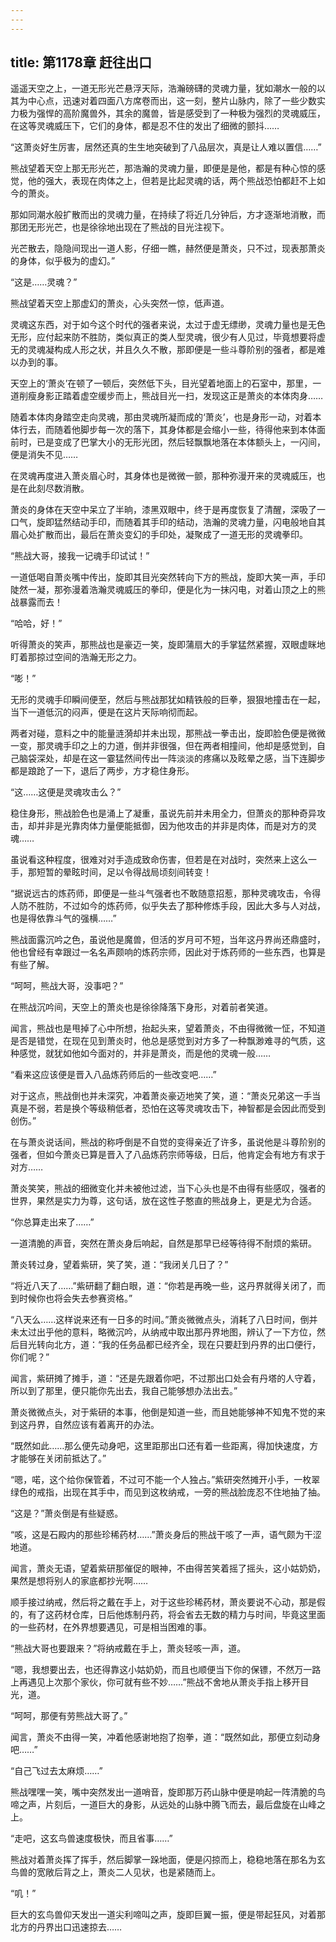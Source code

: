 ```yaml
---
---
---
```

title: 第1178章 赶往出口
---



遥遥天空之上，一道无形光芒悬浮天际，浩瀚磅礴的灵魂力量，犹如潮水一般的以其为中心点，迅速对着四面八方席卷而出，这一刻，整片山脉内，除了一些少数实力极为强悍的高阶魔兽外，其余的魔兽，皆是感受到了一种极为强烈的灵魂威压，在这等灵魂威压下，它们的身体，都是忍不住的发出了细微的颤抖……

“这萧炎好生厉害，居然还真的生生地突破到了八品层次，真是让人难以置信……”

熊战望着天空上那无形光芒，那浩瀚的灵魂力量，即便是是他，都是有种心惊的感觉，他的强大，表现在肉体之上，但若是比起灵魂的话，两个熊战恐怕都赶不上如今的萧炎。

那如同潮水般扩散而出的灵魂力量，在持续了将近几分钟后，方才逐渐地消散，而那团无形光芒，也是徐徐地出现在了熊战的目光注视下。

光芒散去，隐隐间现出一道人影，仔细一瞧，赫然便是萧炎，只不过，现表那萧炎的身体，似乎极为的虚幻。”

“这是……灵魂？”

熊战望着天空上那虚幻的萧炎，心头突然一惊，低声道。

灵魂这东西，对于如今这个时代的强者来说，太过于虚无缥缈，灵魂力量也是无色无形，应付起来防不胜防，类似真正的类人型灵魂，很少有人见过，毕竟想要将虚无的灵魂凝构成人形之状，并且久久不散，那即便是一些斗尊阶别的强者，都是难以办到的事。

天空上的‘萧炎’在顿了一顿后，突然低下头，目光望着地面上的石室中，那里，一道削瘦身影正踏着虚空缓步而上，熊战目光一扫，发现这正是萧炎的本体肉身……

随着本体肉身踏空走向灵魂，那由灵魂所凝而成的‘萧炎’，也是身形一动，对着本体行去，而随着他脚步每一次的落下，其身体都是会缩小一些，待得他来到本体面前时，已是变成了巴掌大小的无形光团，然后轻飘飘地落在本体额头上，一闪间，便是消失不见……

在灵魂再度进入萧炎眉心时，其身体也是微微一颤，那种弥漫开来的灵魂威压，也是在此刻尽数消散。

萧炎的身体在天空中呆立了半晌，漆黑双眼中，终于是再度恢复了清醒，深吸了一口气，旋即猛然结动手印，而随着其手印的结动，浩瀚的灵魂力量，闪电般地自其眉心处扩散而出，最后在萧炎变幻的手印处，凝聚成了一道无形的灵魂拳印。

“熊战大哥，接我一记魂手印试试！”

一道低喝自萧炎嘴中传出，旋即其目光突然转向下方的熊战，旋即大笑一声，手印陡然一凝，那弥漫着浩瀚灵魂威压的拳印，便是化为一抹闪电，对着山顶之上的熊战暴露而去！

“哈哈，好！”

听得萧炎的笑声，那熊战也是豪迈一笑，旋即蒲扇大的手掌猛然紧握，双眼虚眯地盯着那掠过空间的浩瀚无形之力。

“嘭！”

无形的灵魂手印瞬间便至，然后与熊战那犹如精铁般的巨拳，狠狠地撞击在一起，当下一道低沉的闷声，便是在这片天际响彻而起。

两者对碰，意料之中的能量涟漪却并未出现，那熊战一拳击出，旋即脸色便是微微一变，那灵魂手印之上的力道，倒并非很强，但在两者相撞间，他却是感觉到，自己脑袋深处，却是在这一霎猛然间传出一阵淡淡的疼痛以及眩晕之感，当下连脚步都是踉跄了一下，退后了两步，方才稳住身形。

“这……这便是灵魂攻击么？”

稳住身形，熊战脸色也是涌上了凝重，虽说先前并未用全力，但萧炎的那种奇异攻击，却并非是光靠肉体力量便能抵御，因为他攻击的并非是肉体，而是对方的灵魂……

虽说看这种程度，很难对对手造成致命伤害，但若是在对战时，突然来上这么一手，那短暂的晕眩时间，足以令得战局顷刻间转变！

“据说远古的炼药师，即便是一些斗气强者也不敢随意招惹，那种灵魂攻击，令得人防不胜防，不过如今的炼药师，似乎失去了那种修炼手段，因此大多与人对战，也是得依靠斗气的强横……”

熊战面露沉吟之色，虽说他是魔兽，但活的岁月可不短，当年这丹界尚还鼎盛时，他也曾经有幸跟过一名名声颇响的炼药宗师，因此对于炼药师的一些东西，也算是有些了解。

“呵呵，熊战大哥，没事吧？”

在熊战沉吟间，天空上的萧炎也是徐徐降落下身形，对着前者笑道。

闻言，熊战也是甩掉了心中所想，抬起头来，望着萧炎，不由得微微一怔，不知道是否是错觉，在现在见到萧炎时，他总是感觉到对方多了一种飘渺难寻的气质，这种感觉，就犹如他如今面对的，并非是萧炎，而是他的灵魂一般……

“看来这应该便是晋入八品炼药师后的一些改变吧……”

对于这点，熊战倒也并未深究，冲着萧炎豪迈地笑了笑，道：“萧炎兄弟这一手当真是不弱，若是换个等级稍低者，恐怕在这等灵魂攻击下，神智都是会因此而受到创伤。”

在与萧炎说话间，熊战的称呼倒是不自觉的变得亲近了许多，虽说他是斗尊阶别的强者，但如今萧炎已算是晋入了八品炼药宗师等级，日后，他肯定会有地方有求于对方……

萧炎笑笑，熊战的细微变化并未被他过滤，当下心头也是不由得有些感叹，强者的世界，果然是实力为尊，这句话，放在这性子憨直的熊战身上，更是尤为合适。

“你总算走出来了……”

一道清脆的声音，突然在萧炎身后响起，自然是那早已经等待得不耐烦的紫研。

萧炎转过身，望着紫研，笑了笑，道：“我闭关几日了？”

“将近八天了……”紫研翻了翻白眼，道：“你若是再晚一些，这丹界就得关闭了，而到时候你也将会失去参赛资格。”

“八天么……这样说来还有一日多的时间。”萧炎微微点头，消耗了八日时间，倒并未太过出乎他的意料，略微沉吟，从纳戒中取出那丹界地图，辨认了一下方位，然后目光转向北方，道：“我的任务品都已经齐全，现在只要赶到丹界的出口便行，你们呢？”

闻言，紫研摊了摊手，道：“还是先跟着你吧，不过那出口处会有丹塔的人守着，所以到了那里，便只能你先出去，我自己能够想办法出去。”

萧炎微微点头，对于紫研的本事，他倒是知道一些，而且她能够神不知鬼不觉的来到这丹界，自然应该有着离开的办法。

“既然如此……那么便先动身吧，这里距那出口还有着一些距离，得加快速度，方才能够在关闭前抵达了。”

“嗯，喏，这个给你保管着，不过可不能一个人独占。”紫研突然摊开小手，一枚翠绿色的戒指，出现在其手中，而见到这枚纳戒，一旁的熊战脸庞忍不住地抽了抽。

“这是？”萧炎倒是有些疑惑。

“咳，这是石殿内的那些珍稀药材……”萧炎身后的熊战干咳了一声，语气颇为干涩地道。

闻言，萧炎无语，望着紫研那催促的眼神，不由得苦笑着摇了摇头，这小姑奶奶，果然是想将别人的家底都抄光啊……

顺手接过纳戒，然后将之戴在手上，对于这些珍稀药材，萧炎要说不心动，那是假的，有了这药材仓库，日后他炼制丹药，将会省去无数的精力与时间，毕竟这里面的一些药材，在外界想要遇见，可是相当困难的事。

“熊战大哥也要跟来？”将纳戒戴在手上，萧炎轻咳一声，道。

“嗯，我想要出去，也还得靠这小姑奶奶，而且也顺便当下你的保镖，不然万一路上再遇见上次那个家伙，你可就有些不妙……”熊战不舍地从萧炎手指上移开目光，道。

“呵呵，那便有劳熊战大哥了。”

闻言，萧炎不由得一笑，冲着他感谢地抱了抱拳，道：“既然如此，那便立刻动身吧……”

“自己飞过去太麻烦……”

熊战嘿嘿一笑，嘴中突然发出一道哨音，旋即那万药山脉中便是响起一阵清脆的鸟啼之声，片刻后，一道巨大的身影，从远处的山脉中腾飞而去，最后盘旋在山峰之上。

“走吧，这玄鸟兽速度极快，而且省事……”

熊战对着萧炎挥了挥手，然后脚掌一跺地面，便是闪掠而上，稳稳地落在那名为玄鸟兽的宽敞后背之上，萧炎二人见状，也是紧随而上。

“叽！”

巨大的玄鸟兽仰天发出一道尖利啼叫之声，旋即巨翼一振，便是带起狂风，对着那北方的丹界出口迅速掠去……